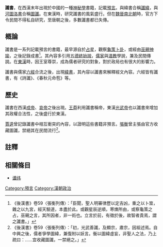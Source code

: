 '''讖書'''，在西漢末年出現於中國的一種[[神秘學|神秘學]]書籍，記載[[預言|預言]]。與緯書合稱[[讖緯|讖緯]]，與[[河圖洛書|河圖洛書]]合稱[[圖讖|圖讖]]。在東漢時，研究讖書的風氣盛行。但在[[魏晉南北朝|魏晉南北朝]]時，官方下令民間不得私自研究，至唐朝之後，多數讖書都已失傳。

==概論==
讖書是一系列記載預言的書籍，最早源自於[[占星|占星]]，觀察[[龜策|龜策]][[卜卦|卜卦]]，或經由[[巫覡|巫覡]][[神諭|神諭]]，之後記錄成書<ref>《後漢書》卷59〈張衡列傳〉：「臣聞，聖人明審律歷以定吉凶，重之以卜筮，雜之以九宮，經天驗道，本盡於此。或觀星辰逆順，寒燠所由，或察龜策之占，巫覡之言，其所因者，非一術也。立言於前，有徵於後，故智者貴焉，謂之讖書。」</ref>。其內容多引用[[五德終始說|五德終始說]]，[[儒家|儒家]]與[[道教|道教]]學說，兼及民間傳說。在[[東漢|東漢]]時，因王室尊崇，成為儒者研究的對象，對於政局也有很大的影響力。

讖書與儒家[[六經|六經]]合流之後，出現[[緯書|緯書]]，其內容以讖書來解釋經文內容。六經皆有讖書，有《詩讖》、《春秋元命苞》等。

==歷史==
讖書在西漢[[漢成帝|成帝]]、[[漢哀帝|哀帝]]之後出現。[[王莽|王莽]]利用讖書稱帝，東漢[[光武帝|光武帝]]也以讖書來增加其政權合法性，之後盛行於東漢。

[[賈逵_(東漢)|賈逵]]曾記錄讖書中相互衝突的內容，以證明這些書籍非預言。[[張衡|張衡]]曾主張由官方收藏圖讖，禁絕其在民間流行<ref>《後漢書》卷59〈張衡列傳〉：「初，光武善讖，及顯宗，肅宗，因祖述焉。自中興之後，儒者爭學圖緯，兼復附以妖言。衡以圖緯虛妄，非聖人之法，乃上疏曰：……宜收藏圖讖，一禁絕之。」</ref>。

==註釋==
{{reflist}}
==相關條目==
*[[谶纬|谶纬]]
[[Category:預言|Category:預言]]
[[Category:漢朝政治|Category:漢朝政治]]